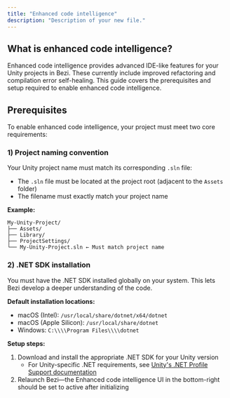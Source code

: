 ```yaml
---
title: "Enhanced code intelligence"
description: "Description of your new file."
---
```


## What is enhanced code intelligence?

Enhanced code intelligence provides advanced IDE-like features for your Unity projects in Bezi. These currently include improved refactoring and compilation error self-healing. This guide covers the prerequisites and setup required to enable enhanced code intelligence.

## Prerequisites

To enable enhanced code intelligence, your project must meet two core requirements:

### 1) Project naming convention

Your Unity project name must match its corresponding `.sln` file:

- The `.sln` file must be located at the project root (adjacent to the `Assets` folder)
- The filename must exactly match your project name

**Example:**

```
My-Unity-Project/
├── Assets/
├── Library/
├── ProjectSettings/
└── My-Unity-Project.sln ← Must match project name
```

### 2) .NET SDK installation

You must have the .NET SDK installed globally on your system. This lets Bezi develop a deeper understanding of the code. 

**Default installation locations:**

- macOS (Intel): `/usr/local/share/dotnet/x64/dotnet`
- macOS (Apple Silicon): `/usr/local/share/dotnet`
- Windows: `C:\\\\Program Files\\\\dotnet`

**Setup steps:**

1. Download and install the appropriate .NET SDK for your Unity version
   - For Unity-specific .NET requirements, see [Unity's .NET Profile Support documentation](https://docs.unity3d.com/2022.3/Documentation/Manual/dotnetProfileSupport.html)
2. Relaunch Bezi—the Enhanced code intelligence UI in the bottom-right should be set to active after initializing